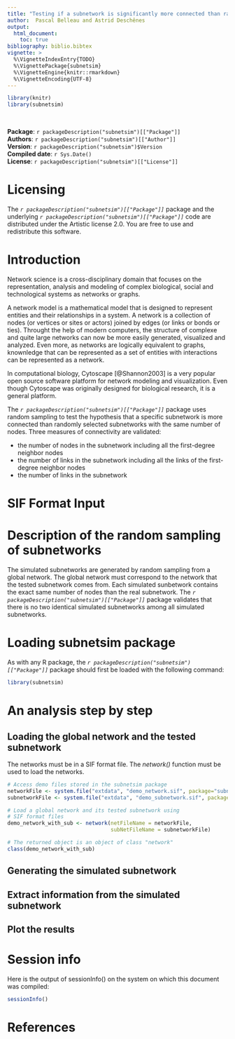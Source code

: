 ```yaml
---
title: "Testing if a subnetwork is significantly more connected than randomly selected subnetworks with the same number of nodes"
author:  Pascal Belleau and Astrid Deschênes
output:
  html_document:
    toc: true
bibliography: biblio.bibtex
vignette: >
  %\VignetteIndexEntry{TODO}
  %\VignettePackage{subnetsim}
  %\VignetteEngine{knitr::rmarkdown}
  %\VignetteEncoding{UTF-8}
---
```


```r
library(knitr)
library(subnetsim)
```

<br />

**Package**: `r packageDescription("subnetsim")[["Package"]]` <br />
**Authors**: `r packageDescription("subnetsim")[["Author"]]` <br />
**Version**: `r packageDescription("subnetsim")$Version` <br />
**Compiled date**: `r Sys.Date()` <br />
**License**: `r packageDescription("subnetsim")[["License"]]` <br />


# Licensing 

The *`r packageDescription("subnetsim")[["Package"]]`* package and the underlying 
*`r packageDescription("subnetsim")[["Package"]]`* code 
are distributed under the Artistic license 2.0. You are free to use and 
redistribute this software.


# Introduction

Network science is a cross-disciplinary domain that focuses on the representation, analysis and modeling of complex biological, social and technological systems as networks or graphs.

A network model is a mathematical model that is designed to represent entities and their relationships in a system. A network is a collection of nodes (or vertices or sites or actors) joined by edges (or links or bonds or ties). Throught the help of modern computers, the structure of complexe and quite large networks can now be more easily generated, visualized and analyzed. Even more, as networks are logically equivalent to graphs, knownledge that can be represented as a set of entities with interactions can be represented as a network.

In computational biology, Cytoscape [@Shannon2003] is a very popular open source software platform for network modeling and visualization. Even though Cytoscape was originally designed for biological research, it is a general platform. 

The *`r packageDescription("subnetsim")[["Package"]]`* package uses random sampling to test the hypothesis that a specific 
subnetwork is more connected than randomly selected subnetworks with the same number of nodes. 
Three measures of connectivity are validated: 

* the number of nodes in the subnetwork including all the first-degree neighbor nodes
* the number of links in the subnetwork including all the links of the first-degree neighbor nodes
* the number of links in the subnetwork
    
# SIF Format Input


# Description of the random sampling of subnetworks

The simulated subnetworks are generated by random sampling from a global network. 
The global network must correspond to the network that the tested subnetwork comes from.
Each simulated sunbetwork contains the exact same number of nodes than the real subnetwork. 
The *`r packageDescription("subnetsim")[["Package"]]`* package validates that there is no
two identical simulated subnetworks among all simulated subnetworks.

# Loading subnetsim package

As with any R package, the *`r packageDescription("subnetsim")[["Package"]]`* package should 
first be loaded with the following command:

```r
library(subnetsim)
```

# An analysis step by step

## Loading the global network and the tested subnetwork

The networks must be in a SIF format file. The *network()* function 
must be used to load the networks.

```r
# Access demo files stored in the subnetsim package
networkFile <- system.file("extdata", "demo_network.sif", package="subnetsim")
subnetworkFile <- system.file("extdata", "demo_subnetwork.sif", package="subnetsim")

# Load a global network and its tested subnetwork using 
# SIF format files
demo_network_with_sub <- network(netFileName = networkFile,
                                 subNetFileName = subnetworkFile)

# The returned object is an object of class "network"
class(demo_network_with_sub)
```

## Generating the simulated subnetwork

## Extract information from the simulated subnetwork

## Plot the results

# Session info

Here is the output of sessionInfo() on the system on which this document 
was compiled:

```r
sessionInfo()
```


# References

